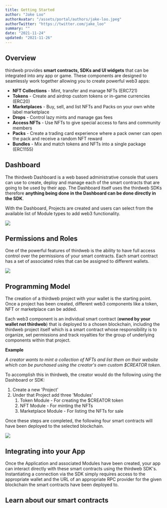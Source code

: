 ```yaml
---
title: Getting Started
author: "Jake Loo"
authorAvatar: "/assets/portal/authors/jake-loo.jpeg"
authorTwitter: "https://twitter.com/jake_loo"
summary: ""
date: "2021-11-24"
updated: "2021-11-26"
---
```


## Overview

thirdweb provides **smart contracts, SDKs and UI widgets** that can be integrated into any app or game. These components are designed to seamlessly work together allowing you to create powerful web3 apps:

- **NFT Collections** - Mint, transfer and manage NFTs (ERC721)
- **Tokens** - Create and airdrop custom tokens or in-game currencies (ERC20)
- **Marketplaces** - Buy, sell, and list NFTs and Packs on your own white label marketplace
- **Drops** - Control lazy mints and manage gas fees
- **Access NFTs** - Use NFTs to give special access to fans and community members
- **Packs** - Create a trading card experience where a pack owner can open the pack and receive a random NFT reward
- **Bundles** - Mix and match tokens and NFTs into a single package (ERC1155)

## Dashboard

The thirdweb Dashboard is a web based administrative console that users can use to create, deploy and manage each of the smart contracts that are going to be used by their app. The Dashboard itself uses the thirdweb SDKs therefore **anything being done in the Dashboard can be done directly in the SDK**.

With the Dashboard, Projects are created and users can select from the available list of Module types to add web3 functionality.

![](/assets/portal/dashboard.png)

## Permissions and Roles

One of the powerful features of thirdweb is the ability to have full access control over the permissions of your smart contracts. Each smart contract has a set of associated roles that can be assigned to different wallets.

![](/assets/portal/permissions.png)

## Programming Model

The creation of a thirdweb project with your wallet is the starting point.  Once a project has been created, different web3 components like a token, NFT or marketplace can be added.

Each web3 component is an individual smart contract (**owned by your wallet not thirdweb**) that is deployed to a chosen blockchain, including the thirdweb project itself which is a smart contract whose responsibility is to organize, set permissions and track royalties for the group of underlying components within that project.

**Example**

_A creator wants to mint a collection of NFTs and list them on their website which can be purchased using the creator's own custom $CREATOR token._

To accomplish this in thirdweb, the creator would do the following using the Dashboard or SDK:

1. Create a new 'Project'
2. Under that Project add three 'Modules'
   1. Token Module - For creating the $CREATOR token
   2. NFT Module - For minting the NFTs
   3. Marketplace Module - For listing the NFTs for sale

Once these steps are completed, the following four smart contracts will have been deployed to the selected blockchain.

![](/assets/portal/diagram.png)

## Integrating into your App

Once the Application and associated Modules have been created, your app can interact directly with these smart contracts using the thirdweb SDK's. Instantiating a connection via the SDK simply requires access to the appropriate wallet and the URL of an appropriate RPC provider for the given blockchain the smart contracts have been deployed to.

## Learn about our smart contracts

<MdxNavigation>
  <MdxNavigationItem
    href="/portal/learn/nft-collection"
    title="NFT Collection"
    next
  />
</MdxNavigation>
